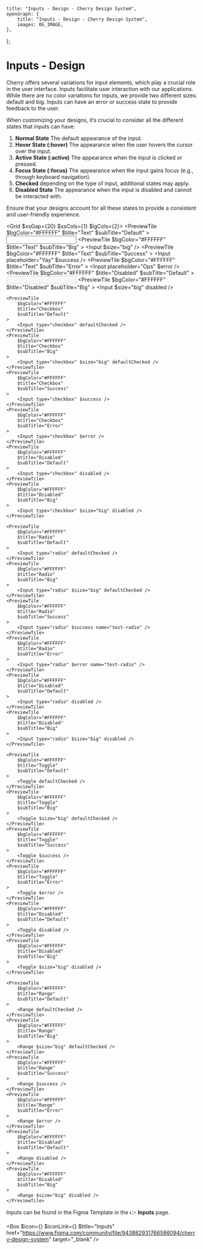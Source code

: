 
	title: "Inputs - Design - Cherry Design System",
	openGraph: {
		title: "Inputs - Design - Cherry Design System",
		images: OG_IMAGE,
	},
};

# Inputs - Design

Cherry offers several variations for input elements, which play a crucial role in the user interface. Inputs facilitate user interaction with our applications. While there are no color variations for inputs, we provide two different sizes: default and big. Inputs can have an error or success state to provide feedback to the user.

When customizing your designs, it’s crucial to consider all the different states that inputs can have:

1. **Normal State** The default appearance of the input.
2. **Hover State (:hover)** The appearance when the user hovers the cursor over the input.
3. **Active State (:active)** The appearance when the input is clicked or pressed.
4. **Focus State (:focus)** The appearance when the input gains focus (e.g., through keyboard navigation).
4. **Checked**  depending on the type of input, additional states may apply.
5. **Disabled State** The appearance when the input is disabled and cannot be interacted with.

Ensure that your designs account for all these states to provide a consistent and user-friendly experience.

<Grid $xsGap={20} $xsCols={1} $lgCols={2}>
	<PreviewTile
		$bgColor="#FFFFFF"
		$title="Text"
		$subTitle="Default"
	>
		<Input />
	</PreviewTile>
	<PreviewTile
		$bgColor="#FFFFFF"
		$title="Text"
		$subTitle="Big"
	>
		<Input $size="big" />
	</PreviewTile>
	<PreviewTile
		$bgColor="#FFFFFF"
		$title="Text"
		$subTitle="Success"
	>
		<Input placeholder="Yay" $success />
	</PreviewTile>
	<PreviewTile
		$bgColor="#FFFFFF"
		$title="Text"
		$subTitle="Error"
	>
		<Input placeholder="Ops" $error />
	</PreviewTile>
	<PreviewTile
		$bgColor="#FFFFFF"
		$title="Disabled"
		$subTitle="Default"
	>
		<Input disabled />
	</PreviewTile>
	<PreviewTile
		$bgColor="#FFFFFF"
		$title="Disabled"
		$subTitle="Big"
	>
		<Input $size="big" disabled />
	</PreviewTile>

	<PreviewTile
		$bgColor="#FFFFFF"
		$title="Checkbox"
		$subTitle="Default"
	>
		<Input type="checkbox" defaultChecked />
	</PreviewTile>
	<PreviewTile
		$bgColor="#FFFFFF"
		$title="Checkbox"
		$subTitle="Big"
	>
		<Input type="checkbox" $size="big" defaultChecked />
	</PreviewTile>
	<PreviewTile
		$bgColor="#FFFFFF"
		$title="Checkbox"
		$subTitle="Success"
	>
		<Input type="checkbox" $success />
	</PreviewTile>
	<PreviewTile
		$bgColor="#FFFFFF"
		$title="Checkbox"
		$subTitle="Error"
	>
		<Input type="checkbox" $error />
	</PreviewTile>
	<PreviewTile
		$bgColor="#FFFFFF"
		$title="Disabled"
		$subTitle="Default"
	>
		<Input type="checkbox" disabled />
	</PreviewTile>
	<PreviewTile
		$bgColor="#FFFFFF"
		$title="Disabled"
		$subTitle="Big"
	>
		<Input type="checkbox" $size="big" disabled />
	</PreviewTile>

	<PreviewTile
		$bgColor="#FFFFFF"
		$title="Radio"
		$subTitle="Default"
	>
		<Input type="radio" defaultChecked />
	</PreviewTile>
	<PreviewTile
		$bgColor="#FFFFFF"
		$title="Radio"
		$subTitle="Big"
	>
		<Input type="radio" $size="big" defaultChecked />
	</PreviewTile>
	<PreviewTile
		$bgColor="#FFFFFF"
		$title="Radio"
		$subTitle="Success"
	>
		<Input type="radio" $success name="test-radio" />
	</PreviewTile>
	<PreviewTile
		$bgColor="#FFFFFF"
		$title="Radio"
		$subTitle="Error"
	>
		<Input type="radio" $error name="test-radio" />
	</PreviewTile>
	<PreviewTile
		$bgColor="#FFFFFF"
		$title="Disabled"
		$subTitle="Default"
	>
		<Input type="radio" disabled />
	</PreviewTile>
	<PreviewTile
		$bgColor="#FFFFFF"
		$title="Disabled"
		$subTitle="Big"
	>
		<Input type="radio" $size="big" disabled />
	</PreviewTile>

	<PreviewTile
		$bgColor="#FFFFFF"
		$title="Toggle"
		$subTitle="Default"
	>
		<Toggle defaultChecked />
	</PreviewTile>
	<PreviewTile
		$bgColor="#FFFFFF"
		$title="Toggle"
		$subTitle="Big"
	>
		<Toggle $size="big" defaultChecked />
	</PreviewTile>
	<PreviewTile
		$bgColor="#FFFFFF"
		$title="Toggle"
		$subTitle="Success"
	>
		<Toggle $success />
	</PreviewTile>
	<PreviewTile
		$bgColor="#FFFFFF"
		$title="Toggle"
		$subTitle="Error"
	>
		<Toggle $error />
	</PreviewTile>
	<PreviewTile
		$bgColor="#FFFFFF"
		$title="Disabled"
		$subTitle="Default"
	>
		<Toggle disabled />
	</PreviewTile>
	<PreviewTile
		$bgColor="#FFFFFF"
		$title="Disabled"
		$subTitle="Big"
	>
		<Toggle $size="big" disabled />
	</PreviewTile>

	<PreviewTile
		$bgColor="#FFFFFF"
		$title="Range"
		$subTitle="Default"
	>
		<Range defaultChecked />
	</PreviewTile>
	<PreviewTile
		$bgColor="#FFFFFF"
		$title="Range"
		$subTitle="Big"
	>
		<Range $size="big" defaultChecked />
	</PreviewTile>
	<PreviewTile
		$bgColor="#FFFFFF"
		$title="Range"
		$subTitle="Success"
	>
		<Range $success />
	</PreviewTile>
	<PreviewTile
		$bgColor="#FFFFFF"
		$title="Range"
		$subTitle="Error"
	>
		<Range $error />
	</PreviewTile>
	<PreviewTile
		$bgColor="#FFFFFF"
		$title="Disabled"
		$subTitle="Default"
	>
		<Range disabled />
	</PreviewTile>
	<PreviewTile
		$bgColor="#FFFFFF"
		$title="Disabled"
		$subTitle="Big"
	>
		<Range $size="big" disabled />
	</PreviewTile>
</Grid>

Inputs can be found in the Figma Template in the 👉 **Inputs** page.

<Box
	$icon={<IconFile />}
	$iconLink={<IconFigma />}
	$title="Inputs"
	href="https://www.figma.com/community/file/943862931766586094/cherry-design-system"
	target="_blank"
/>

